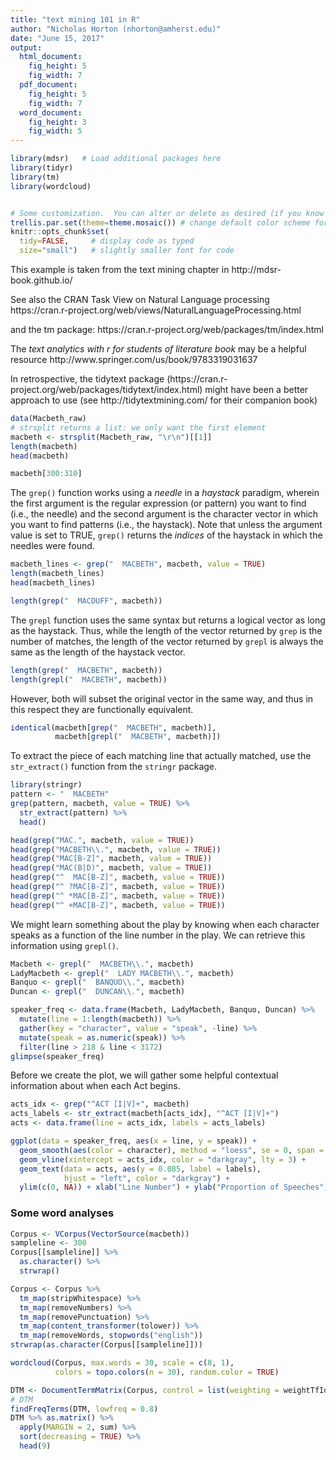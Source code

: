 ```yaml
---
title: "text mining 101 in R"
author: "Nicholas Horton (nhorton@amherst.edu)"
date: "June 15, 2017"
output:
  html_document:
    fig_height: 5
    fig_width: 7
  pdf_document:
    fig_height: 5
    fig_width: 7
  word_document:
    fig_height: 3
    fig_width: 5
---
```


```r
library(mdsr)   # Load additional packages here 
library(tidyr)
library(tm)
library(wordcloud)


# Some customization.  You can alter or delete as desired (if you know what you are doing).
trellis.par.set(theme=theme.mosaic()) # change default color scheme for lattice
knitr::opts_chunk$set(
  tidy=FALSE,     # display code as typed
  size="small")   # slightly smaller font for code
```

This example is taken from the text mining chapter in http://mdsr-book.github.io/

See also the CRAN Task View on Natural Language processing https://cran.r-project.org/web/views/NaturalLanguageProcessing.html

and the tm package: https://cran.r-project.org/web/packages/tm/index.html

The *text analytics with r for students of literature book* may be a helpful resource http://www.springer.com/us/book/9783319031637

In retrospective, the tidytext package (https://cran.r-project.org/web/packages/tidytext/index.html) might have been a better approach to use (see http://tidytextmining.com/ for their companion book)
```r
data(Macbeth_raw)
# strsplit returns a list: we only want the first element
macbeth <- strsplit(Macbeth_raw, "\r\n")[[1]]
length(macbeth)
head(macbeth)
```

```r
macbeth[300:310]
```

The  `grep()` function works using a *needle* in a *haystack* paradigm, wherein the first argument is the regular expression (or pattern) you want to find (i.e., the needle) and the second argument is the character vector in which you want to find patterns (i.e., the haystack). Note that unless the argument value is set to TRUE, `grep()` returns the *indices* of the haystack in which the needles were found.

```r
macbeth_lines <- grep("  MACBETH", macbeth, value = TRUE)
length(macbeth_lines)
head(macbeth_lines)
```

```r
length(grep("  MACDUFF", macbeth))
```

The `grepl` function uses the same syntax but returns a logical vector as long as the haystack. Thus, while the length of the vector returned by `grep` is the number of matches, the length of the vector returned by `grepl` is always the same as the length of the haystack vector.

```r
length(grep("  MACBETH", macbeth))
length(grepl("  MACBETH", macbeth))
```

However, both will subset the original vector in the same way, and thus in this respect they are functionally equivalent.

```r
identical(macbeth[grep("  MACBETH", macbeth)],
          macbeth[grepl("  MACBETH", macbeth)])
```

To extract the piece of each matching line that actually matched, use the `str_extract()` function from the `stringr` package.

```r
library(stringr)
pattern <- "  MACBETH"
grep(pattern, macbeth, value = TRUE) %>%
  str_extract(pattern) %>%
  head()
```

```r
head(grep("MAC.", macbeth, value = TRUE))
head(grep("MACBETH\\.", macbeth, value = TRUE))
head(grep("MAC[B-Z]", macbeth, value = TRUE))
head(grep("MAC(B|D)", macbeth, value = TRUE))
head(grep("^  MAC[B-Z]", macbeth, value = TRUE))
head(grep("^ ?MAC[B-Z]", macbeth, value = TRUE))
head(grep("^ *MAC[B-Z]", macbeth, value = TRUE))
head(grep("^ +MAC[B-Z]", macbeth, value = TRUE))
```

We might learn something about the play by knowing when each character speaks as a function of the line number in the play. We can retrieve this information using `grepl()`.

```r
Macbeth <- grepl("  MACBETH\\.", macbeth)
LadyMacbeth <- grepl("  LADY MACBETH\\.", macbeth)
Banquo <- grepl("  BANQUO\\.", macbeth)
Duncan <- grepl("  DUNCAN\\.", macbeth)

speaker_freq <- data.frame(Macbeth, LadyMacbeth, Banquo, Duncan) %>%
  mutate(line = 1:length(macbeth)) %>%
  gather(key = "character", value = "speak", -line) %>%
  mutate(speak = as.numeric(speak)) %>%
  filter(line > 218 & line < 3172)
glimpse(speaker_freq)
```

Before we create the plot, we will gather some helpful contextual information about when each Act begins.

```r
acts_idx <- grep("^ACT [I|V]+", macbeth)
acts_labels <- str_extract(macbeth[acts_idx], "^ACT [I|V]+")
acts <- data.frame(line = acts_idx, labels = acts_labels)
```

```r
ggplot(data = speaker_freq, aes(x = line, y = speak)) +
  geom_smooth(aes(color = character), method = "loess", se = 0, span = 0.4) +
  geom_vline(xintercept = acts_idx, color = "darkgray", lty = 3) +
  geom_text(data = acts, aes(y = 0.085, label = labels),
            hjust = "left", color = "darkgray") +
  ylim(c(0, NA)) + xlab("Line Number") + ylab("Proportion of Speeches")
```

### Some word analyses

```r
Corpus <- VCorpus(VectorSource(macbeth))
sampleline <- 300
Corpus[[sampleline]] %>%
  as.character() %>%
  strwrap()
```
```r
Corpus <- Corpus %>%
  tm_map(stripWhitespace) %>%
  tm_map(removeNumbers) %>%
  tm_map(removePunctuation) %>%
  tm_map(content_transformer(tolower)) %>%
  tm_map(removeWords, stopwords("english"))
strwrap(as.character(Corpus[[sampleline]]))
```

```r
wordcloud(Corpus, max.words = 30, scale = c(8, 1),
          colors = topo.colors(n = 30), random.color = TRUE)
```
```r
DTM <- DocumentTermMatrix(Corpus, control = list(weighting = weightTfIdf))
# DTM
findFreqTerms(DTM, lowfreq = 0.8)
DTM %>% as.matrix() %>%
  apply(MARGIN = 2, sum) %>%
  sort(decreasing = TRUE) %>%
  head(9)
```